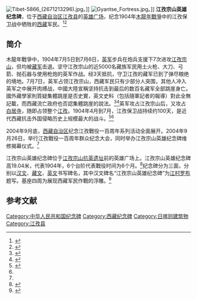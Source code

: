 [[File:Tibet-5866_(2671213296).jpg|thumb]]。]]
[[File:Gyantse_Fortress.jpg|thumb]]。]]
'''江孜宗山英雄纪念碑'''，位于[[西藏自治区|西藏自治区]][[江孜县|江孜县]]的[[英雄广场_(江孜)|英雄广场]]，纪念1904年[[英国侵藏战争|木龍年戰爭]]中的江孜保卫战中牺牲的[[西藏|西藏]]军民。<ref name=zxw>{{Cite web |url=http://www.chinanews.com/news/2004year/2004-07-26/26/464391.shtml |title=拉萨传真：西藏九月举办纪念江孜抗英百年系列活动，中国新闻网，2004年07月26日 |accessdate=2013-08-15 |archive-date=2016-03-05 |archive-url=https://web.archive.org/web/20160305083655/http://www.chinanews.com/news/2004year/2004-07-26/26/464391.shtml |dead-url=no }}</ref><ref>{{Cite web |url=http://news.sohu.com/20081104/n260419149.shtml |title=某部组织官兵江孜宗山英雄纪念碑前缅怀先烈，搜狐，2008年11月04日 |access-date=2013年8月15日 |archive-date=2019年6月14日 |archive-url=https://web.archive.org/web/20190614192126/http://news.sohu.com/20081104/n260419149.shtml |dead-url=no }}</ref>

==简介==
木龍年戰爭中，1904年7月5日到7月6日，[[英军|英军]]步兵在炮兵支援下7次进攻[[江孜宗山|江孜宗山]]，但均被[[藏軍_(清朝)|藏军]]击退。坚守江孜宗山的近5000名藏族军民用土火枪、大刀、弓箭、抛石器与使用枪炮的英军作战。经3天抵抗，守卫江孜的藏军已到了弹尽粮绝的境地。7月7日，英军占领江孜宗山，西藏军民只有少部分人突围，其他人冲入英军之中展开肉搏战，中國大陸宣稱坚持抗击到最后的数百名藏军全部跳崖身亡。國外藏學家則質疑集體跳崖是否史實，英文史料（包括隨軍記者的報導）對此全無記載，而西藏流亡政府也否認集體跳崖的說法。<ref>{{cite journal|last=Barnett|first=Robert|year=2012年|title=''Younghusband Redux: Chinese Dramatisations of the British Invasion of Tibet''|url=http://booksandjournals.brillonline.com/content/journals/10.1163/22105018-990123786|journal=Inner Asia|volume=14|pages=202-203頁|doi=10.1163/22105018-990123786|access-date=2017-10-16|archive-date=2018-06-13|archive-url=https://web.archive.org/web/20180613043914/http://booksandjournals.brillonline.com/content/journals/10.1163/22105018-990123786|dead-url=no}}{{en}}</ref><ref>{{Cite journal|url=https://timmyatt.files.wordpress.com/2011/03/myatt-dsena-2008.pdf|format=PDF|title=''Recounting the Past? The Contest between British Historical and New Chinese Interpretations of the Younghusband Mission to Tibet of 1904''|journal=International Journal of the Humanities|year=2009年|volume=6|issue=9|page=111-115頁|author1=Tim Myatt|author2=Peter D'Sena|access-date=2017-10-16|archive-date=2017-10-13|archive-url=https://web.archive.org/web/20171013120423/https://timmyatt.files.wordpress.com/2011/03/myatt-dsena-2008.pdf|dead-url=yes}}{{en}}</ref>英军攻占江孜宗山后，又攻占[[白居寺|白居寺]]，随即占领整个[[江孜|江孜]]。1904年4月到7月，江孜保卫战持续约100天，是近代西藏抗击外国侵略历史上规模最大的战斗。<ref name=wangyi>{{Cite web |url=http://news.163.com/05/0304/13/1E0JLN1200011247.html |title=英国两次武装入侵西藏 曾对藏军进行大屠杀，网易，2005-03-04 |access-date=2013-08-15 |archive-url=https://web.archive.org/web/20140202202528/http://news.163.com/05/0304/13/1E0JLN1200011247.html |archive-date=2014-02-02 |dead-url=yes }}</ref><ref name=rmw/>

2004年9月底，[[西藏自治区|西藏自治区]]纪念江孜戰役一百周年系列活动全面展开。2004年9月26日，举行江孜戰役一百周年群众纪念大会，同时举办江孜宗山英雄纪念碑维修揭幕仪式。<ref name=zxw/>

江孜宗山英雄纪念碑位于[[江孜宗山抗英遗址|江孜宗山抗英遗址]]前的英雄广场上。江孜宗山英雄纪念碑高19.04米，代表1904年，6个台阶代表戰役时间为6个月。<ref name=zongshan>{{Cite web |url=http://news.sohu.com/2004/05/26/98/news220259844.shtml |title=宗山上的巴片姑娘，搜狐，2004年05月26日 |access-date=2013年8月15日 |archive-date=2016年3月4日 |archive-url=https://web.archive.org/web/20160304210213/http://news.sohu.com/2004/05/26/98/news220259844.shtml |dead-url=no }}</ref>纪念碑分为三面，分别以[[汉文|汉文]]、[[藏文|藏文]]、[[英文|英文]]书写碑名，其中汉文碑名“江孜宗山英雄纪念碑”为[[江村罗布|江村罗布]]题写。基座四周为展现西藏军民作戰的浮雕。<ref name=rmw>{{Cite web |url=http://www.people.com.cn/GB/paper39/13215/1185294.html |title=百年沧桑“红河谷”，人民网，2004年10月22日 |accessdate=2013年8月15日 |archive-date=2016年3月4日 |archive-url=https://web.archive.org/web/20160304233447/http://www.people.com.cn/GB/paper39/13215/1185294.html |dead-url=no }}</ref>

==参考文献==
{{Reflist|2}}

{{日喀则地标}}
[[Category:中华人民共和国纪念碑|Category:中华人民共和国纪念碑]]
[[Category:西藏纪念碑|Category:西藏纪念碑]]
[[Category:日喀则建筑物|Category:日喀则建筑物]]
[[Category:江孜县|Category:江孜县]]